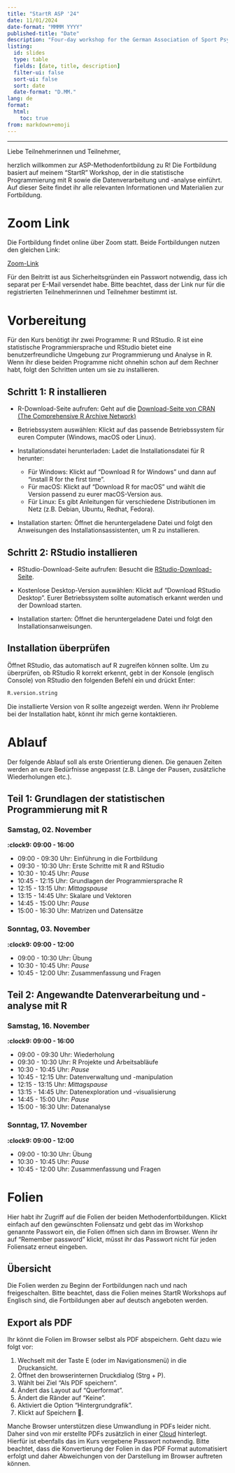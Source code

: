 ```yaml
---
title: "StartR ASP '24"
date: 11/01/2024
date-format: "MMMM YYYY"
published-title: "Date"
description: "Four-day workshop for the German Association of Sport Psychology (Arbeitsgemeinschaft für Sportpsychologie, ASP)."
listing:
  id: slides
  type: table
  fields: [date, title, description]
  filter-ui: false
  sort-ui: false
  sort: date
  date-format: "D.MM."
lang: de
format: 
  html: 
    toc: true
from: markdown+emoji
---
```


---

Liebe Teilnehmerinnen und Teilnehmer,

herzlich willkommen zur ASP-Methodenfortbildung zu R! Die Fortbildung basiert auf meinem "StartR" Workshop, der in die statistische Programmierung mit R sowie die Datenverarbeitung und -analyse einführt. Auf dieser Seite findet ihr alle relevanten Informationen und Materialien zur Fortbildung.

# Zoom Link

Die Fortbildung findet online über Zoom statt. Beide Fortbildungen nutzen den gleichen Link:

[Zoom-Link](https://uni-konstanz-de.zoom.us/j/91445145498){.btn .btn-primary}

Für den Beitritt ist aus Sicherheitsgründen ein Passwort notwendig, dass ich separat per E-Mail versendet habe. Bitte beachtet, dass der Link nur für die registrierten Teilnehmerinnen und Teilnehmer bestimmt ist.

# Vorbereitung

Für den Kurs benötigt ihr zwei Programme: R und RStudio. R ist eine statistische Programmiersprache und RStudio bietet eine benutzerfreundliche Umgebung zur Programmierung und Analyse in R. Wenn ihr diese beiden Programme nicht ohnehin schon auf dem Rechner habt, folgt den Schritten unten um sie zu installieren.

## Schritt 1: R installieren
* R-Download-Seite aufrufen: Geht auf die [Download-Seite von CRAN (The Comprehensive R Archive Network)](https://cran.r-project.org/){.external target="_blank"}

* Betriebssystem auswählen: Klickt auf das passende Betriebssystem für euren Computer (Windows, macOS oder Linux).

* Installationsdatei herunterladen: Ladet die Installationsdatei für R herunter:

  + Für Windows: Klickt auf "Download R for Windows" und dann auf "install R for the first time".
  + Für macOS: Klickt auf "Download R for macOS" und wählt die Version passend zu eurer macOS-Version aus.
  + Für Linux: Es gibt Anleitungen für verschiedene Distributionen im Netz (z.B. Debian, Ubuntu, Redhat, Fedora).
  
* Installation starten: Öffnet die heruntergeladene Datei und folgt den Anweisungen des Installationsassistenten, um R zu installieren.

## Schritt 2: RStudio installieren
* RStudio-Download-Seite aufrufen: Besucht die [RStudio-Download-Seite](https://posit.co/download/rstudio-desktop/){.external target="_blank"}.

* Kostenlose Desktop-Version auswählen: Klickt auf "Download RStudio Desktop". Eurer Betriebssystem sollte automatisch erkannt werden und der Download starten.

* Installation starten: Öffnet die heruntergeladene Datei und folgt den Installationsanweisungen.

## Installation überprüfen

Öffnet RStudio, das automatisch auf R zugreifen können sollte. Um zu überprüfen, ob RStudio R korrekt erkennt, gebt in der Konsole (englisch Console) von RStudio den folgenden Befehl ein und drückt Enter:

```r
R.version.string
```

Die installierte Version von R sollte angezeigt werden. Wenn ihr Probleme bei der Installation habt, könnt ihr mich gerne kontaktieren.



# Ablauf

Der folgende Ablauf soll als erste Orientierung dienen. Die genauen Zeiten werden an eure Bedürfnisse angepasst (z.B. Länge der Pausen, zusätzliche Wiederholungen etc.).

## Teil 1: Grundlagen der statistischen Programmierung mit R

::: panel-tabset
### Samstag, 02. November

**:clock9: 09:00 - 16:00**

*  09:00 - 09:30 Uhr: Einführung in die Fortbildung
*  09:30 - 10:30 Uhr: Erste Schritte mit R and RStudio
*  10:30 - 10:45 Uhr: *Pause*
*  10:45 - 12:15 Uhr: Grundlagen der Programmiersprache R
*  12:15 - 13:15 Uhr: *Mittagspause*
*  13:15 - 14:45 Uhr: Skalare und Vektoren
*  14:45 - 15:00 Uhr: *Pause*
*  15:00 - 16:30 Uhr: Matrizen und Datensätze

### Sonntag, 03. November

**:clock9: 09:00 - 12:00**

*  09:00 - 10:30 Uhr: Übung
*  10:30 - 10:45 Uhr: *Pause*
*  10:45 - 12:00 Uhr: Zusammenfassung und Fragen
:::

## Teil 2: Angewandte Datenverarbeitung und -analyse mit R

::: panel-tabset
### Samstag, 16. November

**:clock9: 09:00 - 16:00**

*  09:00 - 09:30 Uhr: Wiederholung
*  09:30 - 10:30 Uhr: R Projekte und Arbeitsabläufe
*  10:30 - 10:45 Uhr: *Pause*
*  10:45 - 12:15 Uhr: Datenverwaltung und -manipulation
*  12:15 - 13:15 Uhr: *Mittagspause*
*  13:15 - 14:45 Uhr: Datenexploration und -visualisierung
*  14:45 - 15:00 Uhr: *Pause*
*  15:00 - 16:30 Uhr: Datenanalyse

### Sonntag, 17. November

**:clock9: 09:00 - 12:00**

*  09:00 - 10:30 Uhr: Übung
*  10:30 - 10:45 Uhr: *Pause*
*  10:45 - 12:00 Uhr: Zusammenfassung und Fragen
:::



# Folien

Hier habt ihr Zugriff auf die Folien der beiden Methodenfortbildungen. Klickt einfach auf den gewünschten Foliensatz und gebt das im Workshop genannte Passwort ein, die Folien öffnen sich dann im Browser. Wenn ihr auf "Remember password" klickt, müsst ihr das Passwort nicht für jeden Foliensatz erneut eingeben.

## Übersicht

Die Folien werden zu Beginn der Fortbildungen nach und nach freigeschalten. Bitte beachtet, dass die Folien meines StartR Workshops auf Englisch sind, die Fortbildungen aber auf deutsch angeboten werden.

::: {#slides}
:::

## Export als PDF

Ihr könnt die Folien im Browser selbst als PDF abspeichern. Geht dazu wie folgt vor:

1.  Wechselt mit der Taste E (oder im Navigationsmenü) in die Druckansicht.
2.  Öffnet den browserinternen Druckdialog (Strg + P).
3.  Wählt bei Ziel "Als PDF speichern".
4.  Ändert das Layout auf "Querformat".
5.  Ändert die Ränder auf "Keine".
6.  Aktiviert die Option "Hintergrundgrafik".
7.  Klickt auf Speichern 🎉.

Manche Browser unterstützen diese Umwandlung in PDFs leider nicht. Daher sind von mir erstellte PDFs zusätzlich in einer [Cloud](https://cloud.uni-konstanz.de/index.php/s/o6F4HH3bHsMjoPq){.external target="_blank"} hinterlegt. Hierfür ist ebenfalls das im Kurs vergebene Passwort notwendig. Bitte beachtet, dass die Konvertierung der Folien in das PDF Format automatisiert erfolgt und daher Abweichungen von der Darstellung im Browser auftreten können.